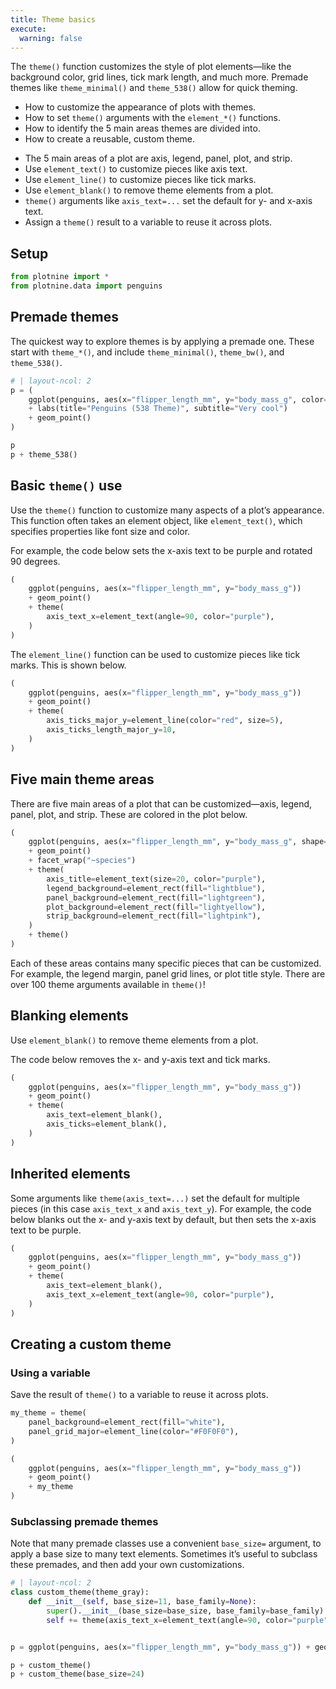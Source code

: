 ```yaml
---
title: Theme basics
execute: 
  warning: false
---
```


The `theme()` function customizes the style of plot elements---like the background color, grid lines, tick mark length, and much more. Premade themes like `theme_minimal()` and `theme_538()` allow for quick theming.

:::{.callout-tip title="You will learn"}
* How to customize the appearance of plots with themes.
* How to set `theme()` arguments with the `element_*()` functions.
* How to identify the 5 main areas themes are divided into.
* How to create a reusable, custom theme.
:::

:::{.callout-note title="Key points" collapse="true"}
* The 5 main areas of a plot are axis, legend, panel, plot, and strip.
* Use `element_text()` to customize pieces like axis text.
* Use `element_line()` to customize pieces like tick marks.
* Use `element_blank()` to remove theme elements from a plot.
* `theme()` arguments like `axis_text=...` set the default for y- and x-axis text. 
* Assign a `theme()` result to a variable to reuse it across plots.
::: 

## Setup

```python
from plotnine import *
from plotnine.data import penguins
```

## Premade themes

The quickest way to explore themes is by applying a premade one.
These start with `theme_*()`, and include `theme_minimal()`, `theme_bw()`, and `theme_538()`.

```python
# | layout-ncol: 2
p = (
    ggplot(penguins, aes(x="flipper_length_mm", y="body_mass_g", color="species"))
    + labs(title="Penguins (538 Theme)", subtitle="Very cool")
    + geom_point()
)

p
p + theme_538()
```


## Basic `theme()` use

Use the `theme()` function to customize many aspects of a plot's appearance. This function often takes an element object, like `element_text()`, which specifies properties like font size and color.

For example, the code below sets the x-axis text to be purple and rotated 90 degrees.

```python
(
    ggplot(penguins, aes(x="flipper_length_mm", y="body_mass_g"))
    + geom_point()
    + theme(
        axis_text_x=element_text(angle=90, color="purple"),
    )
)
```

The `element_line()` function can be used to customize pieces like tick marks. This is shown below.

```python
(
    ggplot(penguins, aes(x="flipper_length_mm", y="body_mass_g"))
    + geom_point()
    + theme(
        axis_ticks_major_y=element_line(color="red", size=5),
        axis_ticks_length_major_y=10,
    )
)
```


## Five main theme areas

There are five main areas of a plot that can be customized---axis, legend, panel, plot, and strip. These are colored in the plot below.

```python
(
    ggplot(penguins, aes(x="flipper_length_mm", y="body_mass_g", shape="species"))
    + geom_point()
    + facet_wrap("~species")
    + theme(
        axis_title=element_text(size=20, color="purple"),
        legend_background=element_rect(fill="lightblue"),
        panel_background=element_rect(fill="lightgreen"),
        plot_background=element_rect(fill="lightyellow"),
        strip_background=element_rect(fill="lightpink"),
    )
    + theme()
)
```

Each of these areas contains many specific pieces that can be customized. For example, the legend margin, panel grid lines, or plot title style. There are over 100 theme arguments available in `theme()`!

## Blanking elements

Use `element_blank()` to remove theme elements from a plot.

The code below removes the x- and y-axis text and tick marks.

```python
(
    ggplot(penguins, aes(x="flipper_length_mm", y="body_mass_g"))
    + geom_point()
    + theme(
        axis_text=element_blank(),
        axis_ticks=element_blank(),
    )
)
```

## Inherited elements

Some arguments like `theme(axis_text=...)` set the default for multiple pieces (in this case `axis_text_x` and `axis_text_y`). For example, the code below blanks out the x- and y-axis text by default, but then sets the x-axis text to be purple.

```python
(
    ggplot(penguins, aes(x="flipper_length_mm", y="body_mass_g"))
    + geom_point()
    + theme(
        axis_text=element_blank(),
        axis_text_x=element_text(angle=90, color="purple"),
    )
)
```

## Creating a custom theme

### Using a variable

Save the result of `theme()` to a variable to reuse it across plots.

```python
my_theme = theme(
    panel_background=element_rect(fill="white"),
    panel_grid_major=element_line(color="#F0F0F0"),
)

(
    ggplot(penguins, aes(x="flipper_length_mm", y="body_mass_g"))
    + geom_point()
    + my_theme
)
```

### Subclassing premade themes

Note that many premade classes use a convenient `base_size=` argument, to apply a base size to many text elements. Sometimes it's useful to subclass these premades, and then add your own customizations.

```python
# | layout-ncol: 2
class custom_theme(theme_gray):
    def __init__(self, base_size=11, base_family=None):
        super().__init__(base_size=base_size, base_family=base_family)
        self += theme(axis_text_x=element_text(angle=90, color="purple"))


p = ggplot(penguins, aes(x="flipper_length_mm", y="body_mass_g")) + geom_point()

p + custom_theme()
p + custom_theme(base_size=24)
```